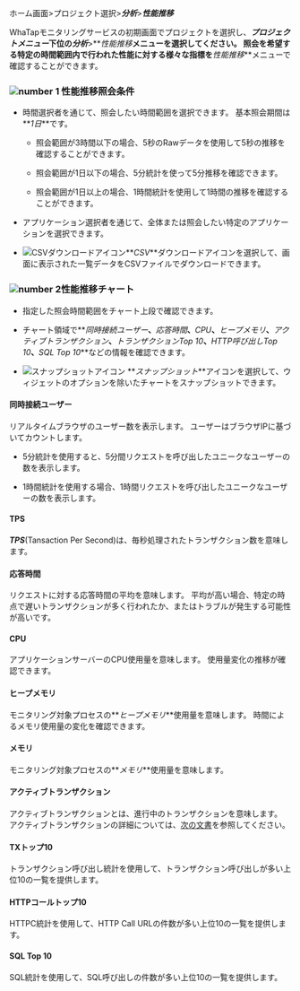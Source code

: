 ホーム画面>プロジェクト選択>**_分析_**>**_性能推移_**

WhaTapモニタリングサービスの初期画面でプロジェクトを選択し、**_プロジェクトメニュー_**下位の**_分析_**>**_性能推移_**メニューを選択してください。 照会を希望する特定の時間範囲内で行われた性能に対する様々な指標を**_性能推移_**メニューで確認することができます。 

<ImgLang img='performance-trend.png' desc='性能推移' />

### ![number 1](/img/number-01.png) 性能推移照会条件

- 時間選択者を通じて、照会したい時間範囲を選択できます。 基本照会期間は**_1日_**です。

  - 照会範囲が3時間以下の場合、5秒のRawデータを使用して5秒の推移を確認することができます。

  - 照会範囲が1日以下の場合、5分統計を使って5分推移を確認できます。

  - 照会範囲が1日以上の場合、1時間統計を使用して1時間の推移を確認することができます。

- アプリケーション選択者を通じて、全体または照会したい特定のアプリケーションを選択できます。 

- ![CSVダウンロードアイコン](/img/ico-csv.svg)**_CSV_**ダウンロードアイコンを選択して、画面に表示された一覧データをCSVファイルでダウンロードできます。

### ![number 2](/img/number-02.png)性能推移チャート

- 指定した照会時間範囲をチャート上段で確認できます。

- チャート領域で**_同時接続ユーザー_**、**_応答時間_**、**_CPU_**、**_ヒープメモリ_**、**_アクティブトランザクション_**、**_トランザクションTop 10_**、**_HTTP呼び出しTop 10_**、**_SQL Top 10_**などの情報を確認できます。

- ![スナップショットアイコン](/img/ic-camera.svg) **_スナップショット_**アイコンを選択して、ウィジェットのオプションを除いたチャートをスナップショットできます。

#### 同時接続ユーザー

リアルタイムブラウザのユーザー数を表示します。 ユーザーはブラウザIPに基づいてカウントします。 

- 5分統計を使用すると、5分間リクエストを呼び出したユニークなユーザーの数を表示します。

- 1時間統計を使用する場合、1時間リクエストを呼び出したユニークなユーザーの数を表示します。

#### TPS

**_TPS_**(Tansaction Per Second)は、毎秒処理されたトランザクション数を意味します。 

#### 応答時間

リクエストに対する応答時間の平均を意味します。 平均が高い場合、特定の時点で遅いトランザクションが多く行われたか、またはトラブルが発生する可能性が高いです。

#### CPU

アプリケーションサーバーのCPU使用量を意味します。 使用量変化の推移が確認できます。

<InDoc product='java,nodejs'>

#### ヒープメモリ

モニタリング対象プロセスの**_ヒープメモリ_**使用量を意味します。 時間によるメモリ使用量の変化を確認できます。

</InDoc>

<InDoc product='python,dotnet,php,golang'>

#### メモリ

モニタリング対象プロセスの**_メモリ_**使用量を意味します。

</InDoc>

#### アクティブトランザクション

アクティブトランザクションとは、進行中のトランザクションを意味します。 アクティブトランザクションの詳細については、[次の文書](dashboard#active-trs)を参照してください。

#### TXトップ10

トランザクション呼び出し統計を使用して、トランザクション呼び出しが多い上位10の一覧を提供します。

#### HTTPコールトップ10

HTTPC統計を使用して、HTTP Call URLの件数が多い上位10の一覧を提供します。

#### SQL Top 10

SQL統計を使用して、SQL呼び出しの件数が多い上位10の一覧を提供します。 
